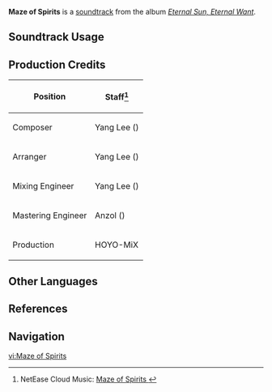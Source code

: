 {{Stub}}
{{Soundtrack Infobox
|image          = Eternal Sun, Eternal Want.png
|album          = Eternal Sun, Eternal Want
|disc           = 3
|number         = 53
|featured       = 
|featured2      = 
|featured3      = 
|featured_disc  = 
|featured_disc2 = 
|featured_disc3 = 
|youtube_id     = gkaZaFmCc1U
|spotify_id     = 7oCvO9NcBlfnBEC8qvzWIk
|previous       = Stage's Coach
|next           = 
}}
'''Maze of Spirits''' is a [[soundtrack]] from the album ''[[Eternal Sun, Eternal Want]]''.

==Soundtrack Usage==
{{Soundtrack Usage
|location          = 
|quest             = 
|domain            = 
|eventgameplay     = 
|special_displayed = Warrior's Challenge//[[Masters of the Night-Wind]]
|special           = 
|teapot            = 
|mediaoriginal     =
}}

<!--
==Other Arrangements==
{{Files by Category Gallery|Media Using an Unreleased Arrangement of {{subst:#titleparts:{{subst:PAGENAME}}}} Soundtrack}}
-->
==Production Credits==
{| class="wikitable"
! Position
! Staff<ref>NetEase Cloud Music: [https://music.163.com/#/song?id=2657697283 Maze of Spirits {{zh|众灵的迷戏}}]</ref>
|-
! Composer
| Yang Lee ({{zh|李洋}})
|-
! Arranger
| Yang Lee ({{zh|李洋}})
|-
! Mixing Engineer
| Yang Lee ({{zh|李洋}})
|-
! Mastering Engineer
| Anzol ({{zh|鸦雀有声}})
|-
! Production
| HOYO-MiX
|}
<!--
==Gallery==
<gallery>
</gallery>
-->

==Other Languages==
{{Other Languages
|en       = Maze of Spirits
|zhs      = 众灵的迷戏
|zhs_rm   = 
|zht      = 
|zht_rm   = 
|zh_tl    = 
|ja       = 
|ja_rm    = 
|ja_tl    = 
}}

==References==
{{Reflist}}

==Navigation==
{{Soundtrack Navbox|Eternal Sun, Eternal Want}}

[[vi:Maze of Spirits]]